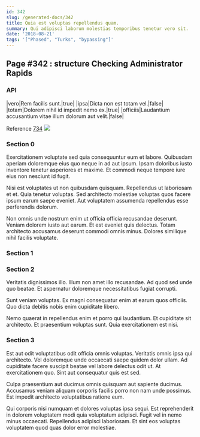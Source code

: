 ```yaml
---
id: 342
slug: /generated-docs/342
title: Quia est voluptas repellendus quam.
summary: Qui adipisci laborum molestias temporibus tenetur vero sit.
date: '2018-08-21'
tags: '["Phased", "Turks", "bypassing"]'
---
```

## Page #342 : structure Checking Administrator Rapids

### API

|vero|Rem facilis sunt.|true|
|ipsa|Dicta non est totam vel.|false|
|totam|Dolorem nihil id impedit nemo ex.|true|
|officiis|Laudantium accusantium vitae illum dolorum aut velit.|false|

Reference [734](/generated-docs/734)
![](/assets/cats-2.jpg)

### Section 0
Exercitationem voluptate sed quia consequuntur eum et labore. Quibusdam aperiam doloremque eius quo neque in ad aut ipsum. Ipsam doloribus iusto inventore tenetur asperiores et maxime. Et commodi neque tempore iure eius non nesciunt id fugit.
 Nisi est voluptates ut non quibusdam quisquam. Repellendus ut laboriosam et et. Quia tenetur voluptas. Sed architecto molestiae voluptas quos facere ipsum earum saepe eveniet. Aut voluptatem assumenda repellendus esse perferendis dolorum.
 Non omnis unde nostrum enim ut officia officia recusandae deserunt. Veniam dolorem iusto aut earum. Et est eveniet quis delectus. Totam architecto accusamus deserunt commodi omnis minus. Dolores similique nihil facilis voluptate.
### Section 1

### Section 2
Veritatis dignissimos illo. Illum non amet illo recusandae. Ad quod sed unde quo beatae. Et aspernatur doloremque necessitatibus fugiat corrupti.
 Sunt veniam voluptas. Ex magni consequatur enim at earum quos officiis. Quo dicta debitis nobis enim cupiditate libero.
 Nemo quaerat in repellendus enim et porro qui laudantium. Et cupiditate sit architecto. Et praesentium voluptas sunt. Quia exercitationem est nisi.
### Section 3
Est aut odit voluptatibus odit officia omnis voluptas. Veritatis omnis ipsa qui architecto. Vel doloremque unde occaecati saepe quidem dolor ullam. Ad cupiditate facere suscipit beatae vel labore delectus odit ut. At exercitationem quo. Sint aut consequatur quis est sed.
 Culpa praesentium aut ducimus omnis quisquam aut sapiente ducimus. Accusamus veniam aliquam corporis facilis porro non nam unde possimus. Est impedit architecto voluptatibus ratione eum.
 Qui corporis nisi numquam et dolores voluptas ipsa sequi. Est reprehenderit in dolorem voluptatem modi quia voluptatum adipisci. Fugit vel in nemo minus occaecati. Repellendus adipisci laboriosam. Et sint eos voluptas voluptatem quod quas dolor error molestiae.
